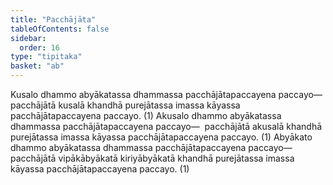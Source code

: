 ```yaml
---
title: "Pacchājāta"
tableOfContents: false
sidebar:
  order: 16
type: "tipitaka"
basket: "ab"
---
```



<DynamicBreadcrumb />

<Division number="289">

<Paragraph number="936">
Kusalo dhammo abyākatassa dhammassa pacchājātapaccayena paccayo—  pacchājātā kusalā khandhā purejātassa imassa kāyassa pacchājātapaccayena paccayo. (1)
</Paragraph>

<Paragraph number="937">
Akusalo dhammo abyākatassa dhammassa pacchājātapaccayena paccayo—  pacchājātā akusalā khandhā purejātassa imassa kāyassa pacchājātapaccayena paccayo. (1)
</Paragraph>

<Paragraph number="938">
Abyākato dhammo abyākatassa dhammassa pacchājātapaccayena paccayo—  pacchājātā vipākābyākatā kiriyābyākatā khandhā purejātassa imassa kāyassa pacchājātapaccayena paccayo. (1)
</Paragraph>
</Division>